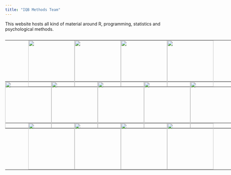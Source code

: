 ```yaml
---
title: "IQB Methods Team"
---
```


This website hosts all kind of material around R, programming, statistics and psychological methods.

<head>
<style>
table, th, td {
  margin-bottom: 0px;
  padding: 0px;
  margin-top: -18px;
}
</style>
</head>

</br>

<table style="width:900px">
<tr>
    <th style="width:75px"></th>
    </th>
    <th style="width:150px">
        <a href="https://weirichs.github.io/eatTools/index.html"><img src="./logos/eatTools.png" style="width:150px;height:150px;"></a>
    </th>
    <th style="width:150px">
      <a href="https://beckerbenj.github.io/eatFDZ/"><img src="./logos/eatFDZ.png" style="width:150px;height:150px;"></a>
      </th>
    <th style="width:150px">
      <a href="https://beckerbenj.github.io/eatCodebook/"><img src="./logos/eatCodebook.png" style="width:150px;height:150px;"></a>
    </th>
    <th style="width:150px">
      <a href="https://beckerbenj.github.io/eatATA/"><img src="./logos/eatATA.png" style="width:150px;height:150px;"></a>
    </th>
    <th style="width:150px"></th>
    <th style="width:75px"></th>
</tr>
</table>

<table style="width:900px">
<tr>
    <th style="width:150px">
      <a href="https://beckerbenj.github.io/eatGADS/"><img src="./logos/eatGADS.png" style="width:150px;height:150px;"></a>
    </th>
    <th style="width:150px">
      <a href="https://beckerbenj.github.io/eatRecode/"><img src="./logos/eatRecode.png" style="width:150px;height:150px;"></a>
    </th>
    <th style="width:150px">
       <img src="./logos/eat.png" style="width:150px;height:150px;">
    </th>
    <th style="width:150px">
      <a href="https://sachseka.github.io/eatPrep/"><img src="./logos/eatPrep.png" style="width:150px;height:150px;"></a>
    </th>
    <th style="width:150px">
      <img src="./logos/eatPrepTBA.png" style="width:150px;height:150px;"></a>
    </th>
    <th style="width:150px"></th>
</tr>
</table>


<table style="width:900px">
<tr>
    <th style="width:75px"></th>
    <th style="width:150px">
      <a href="https://github.com/weirichs/eatModel"><img src="./logos/eatModel.png" style="width:150px;height:150px;"></a>
    </th>
    <th style="width:150px">
      <a href="https://cran.r-project.org/web/packages/eatRep/"><img src="./logos/eatRep.png" style="width:150px;height:150px;"></a>
    </th>
    <th style="width:150px">
      <a href="https://beckerbenj.github.io/eatAnalysis/index.html"><img src="./logos/eatAnalysis.png" style="width:150px;height:150px;"></a>
    </th>
    <th style="width:150px">
      <a href="https://nickhaf.github.io/eatPlot/"><img src="./logos/eatPlot.png" style="width:150px;height:150px;"></a>
    </th>
    <th style="width:150px"></th>
    <th style="width:75px"></th>
</tr>
</table>